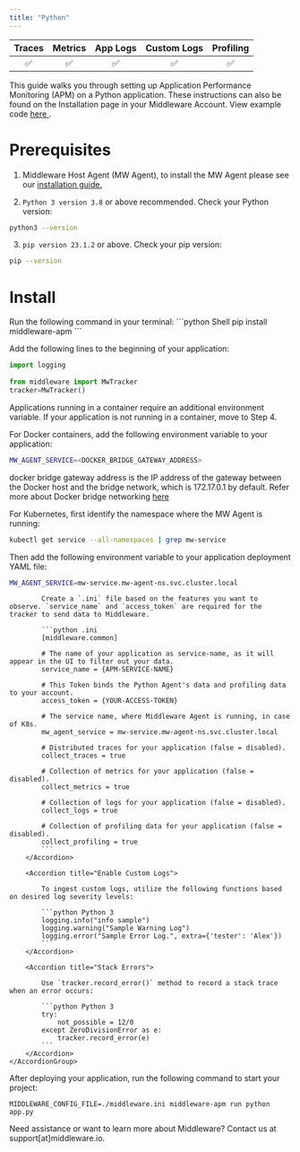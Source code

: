 ```yaml
---
title: "Python"
---
```

<a target="_blank" href="https://pypi.org/project/middleware-apm/">
    <span style={{
        background: "url(https://img.shields.io/pypi/v/middleware-apm) no-repeat",
        width: "125px",
        height: "20px",
        display: "inline-block",
    }}/>
</a>

| Traces | Metrics | App Logs | Custom Logs | Profiling |
| :----: | :-----: | :------: | :---------: | :-------: |
| ✅ | ✅ | ✅ | ✅ | ✅ |

This guide walks you through setting up Application Performance Monitoring (APM) on a Python application. These instructions can also be found on the Installation page in your Middleware Account. View example code <a href="https://github.com/middleware-labs/demo-apm/tree/master/python"> here </a>.


# Prerequisites

1. Middleware Host Agent (MW Agent), to install the MW Agent please see our <a href="https://docs.middleware.io/docs/agent-installation/overview"> installation guide. </a> 

2. `Python 3 version 3.8` or above recommended. Check your Python version:
```bash Shell
python3 --version
```

3. `pip version 23.1.2` or above. Check your pip version:
```bash Shell
pip --version
```

# Install

<Accordion title="Step 1: Install Middleware Python APM Package"> 
Run the following command in your terminal:
```python Shell
pip install middleware-apm
```
</Accordion>

<Accordion title="Step 2: Import Middleware Tracker"> 

Add the following lines to the beginning of your application:

```python Python 3
import logging 
 
from middleware import MwTracker
tracker=MwTracker()
```
</Accordion>

<Accordion title="Step 3: Container Variables (Optional)"> 
Applications running in a container require an additional environment variable. If your application is not running in a container, move to Step 4. 

For Docker containers, add the following environment variable to your application:
```bash Shell
MW_AGENT_SERVICE=<DOCKER_BRIDGE_GATEWAY_ADDRESS>
```
<Note> docker bridge gateway address is the IP address of the gateway between the Docker host and the bridge network, which is 172.17.0.1 by default. 
Refer more about Docker bridge networking [here](https://docs.docker.com/network/network-tutorial-standalone/) </Note>

For Kubernetes, first identify the namespace where the MW Agent is running:

```bash Shell
kubectl get service --all-namespaces | grep mw-service
```

Then add the following environment variable to your application deployment YAML file:
```bash Shell
MW_AGENT_SERVICE=mw-service.mw-agent-ns.svc.cluster.local
```
</Accordion>

<Accordion title="Step 4: Capture Application Data"> 
    <AccordionGroup>
        <Accordion title="Setup .ini File"> 

            Create a `.ini` file based on the features you want to observe. `service_name` and `access_token` are required for the tracker to send data to Middleware.

            ```python .ini
            [middleware.common]

            # The name of your application as service-name, as it will appear in the UI to filter out your data.
            service_name = {APM-SERVICE-NAME}

            # This Token binds the Python Agent's data and profiling data to your account.
            access_token = {YOUR-ACCESS-TOKEN}

            # The service name, where Middleware Agent is running, in case of K8s.
            mw_agent_service = mw-service.mw-agent-ns.svc.cluster.local

            # Distributed traces for your application (false = disabled).
            collect_traces = true

            # Collection of metrics for your application (false = disabled).
            collect_metrics = true

            # Collection of logs for your application (false = disabled).
            collect_logs = true

            # Collection of profiling data for your application (false = disabled).
            collect_profiling = true
            ```
        </Accordion>

        <Accordion title="Enable Custom Logs"> 

            To ingest custom logs, utilize the following functions based on desired log severity levels:

            ```python Python 3
            logging.info("info sample")
            logging.warning("Sample Warning Log") 
            logging.error("Sample Error Log.", extra={'tester': 'Alex'})
            ```
        </Accordion>

        <Accordion title="Stack Errors"> 
            
            Use `tracker.record_error()` method to record a stack trace when an error occurs:

            ```python Python 3
            try:
                not_possible = 12/0
            except ZeroDivisionError as e:
                tracker.record_error(e)
            ```
        </Accordion>
    </AccordionGroup>
</Accordion>

<Accordion title="Step 5: Start Your Project">

After deploying your application, run the following command to start your project:
```shell Shell
MIDDLEWARE_CONFIG_FILE=./middleware.ini middleware-apm run python app.py
```
</Accordion>

<Note> Need assistance or want to learn more about Middleware? Contact us at support[at]middleware.io. </Note>

